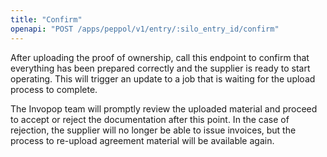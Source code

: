 ```yaml
---
title: "Confirm"
openapi: "POST /apps/peppol/v1/entry/:silo_entry_id/confirm"
---
```


After uploading the proof of ownership, call this endpoint to confirm that everything has been prepared correctly and the supplier is ready to start operating. This will trigger an update to a job that is waiting for the upload process to complete.

The Invopop team will promptly review the uploaded material and proceed to accept or reject the documentation after this point. In the case of rejection, the supplier will no longer be able to issue invoices, but the process to re-upload agreement material will be available again.
